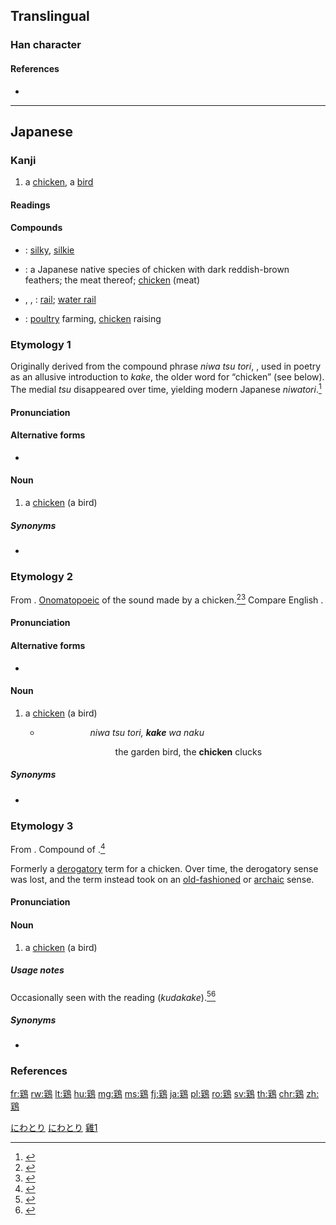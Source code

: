 {{character info/new}}
{{also|鷄|雞}}
==Translingual==
{{Han simplified forms|雞|鶏|鸡}}

===Han character===
{{Han char|rn=196|rad=鳥|as=08|sn=19|four=|canj=BOHAF|ids=⿰⿱爫夫鳥}}

====References====
* {{Han ref|kx=1494.101|dkj=47074|dj=2024.080|hdz=74641.141|uh=9D8F|ud=40335}}

----

==Japanese==

===Kanji===
{{ja-kanji|grade=c|rs=鳥08|style=s|kyu=鷄}}

# a [[chicken]], a [[bird]]

====Readings====
{{ja-readings
|goon=(''rare'') [[け]] (ke)
|kanon=[[けい]] (kei)
|kun=[[にわとり]] (niwatori), (''rare'') [[とり]] (tori)
}}

====Compounds====
{{der-top|Compounds}}
* {{ja-r|烏骨鶏|うこっけい}}: [[silky]], [[silkie]] {{gloss|breed of chicken}}
* {{ja-r|黄鶏|かしわ}}: a Japanese native species of chicken with dark reddish-brown feathers; the meat thereof; [[chicken]] (meat)
* {{ja-r|水鶏|くいな}}, {{ja-r|秧鶏|くいな}}, {{ja-r|水鶏|すいけい}}: [[rail]]; [[water rail]]
* {{ja-r|養鶏|ようけい}}: [[poultry]] farming, [[chicken]] raising
{{der-bottom}}

===Etymology 1===
{{ja-kanjitab|yomi=k|にわとり}}
Originally derived from the {{m|ja|枕詞|tr=makura kotoba||pillow word|pos=an [[epithet]] as a poetic device}} compound phrase ''niwa tsu tori'', {{compound|lang=ja|sort=にわとり|庭|tr1=niwa|t1=garden|つ|tr2=tsu|pos2=possessive particle, analogous to modern Japanese {{l|ja|の}}, ''no''|鳥|tr3=tori|t3=bird}}, used in {{etyl|ojp|ja|sort=にわとり}} poetry as an allusive introduction to ''kake'', the older word for “chicken” (see below). The medial ''tsu'' disappeared over time, yielding modern Japanese ''niwatori''.<ref name="KDJ">{{R:Kokugo Dai Jiten}}</ref>

====Pronunciation====
{{ja-pron|yomi=k|にわとり|acc=0|acc_ref=DJR}}

====Alternative forms====
* {{l|ja|雞}}

====Noun====
{{ja-noun|にわとり|ニワトリ|hhira=にはとり|kyu=鷄}}

# a [[chicken]] (a bird)

=====Synonyms=====
* {{ja-r|臼辺鳥|うすべどり}}

===Etymology 2===
{{ja-kanjitab|yomi=k|かけ}}
From {{etyl|ojp|ja|sort=かけ}}. [[onomatopoeia|Onomatopoeic]] of the sound made by a chicken.<ref name="KDJ">{{R:Kokugo Dai Jiten}}</ref><ref name="DJR">{{R:Daijirin}}</ref> Compare English {{m|en|cluck}}.

====Pronunciation====
{{ja-pron|yomi=k|かけ}}

====Alternative forms====
* {{l|ja|雞}}

====Noun====
{{ja-noun|かけ|kyu=鷄}}

# a [[chicken]] (a bird)
#* {{RQ:Kojiki|Kami tsu maki}}
#*: {{lang|ja|爾波都登理　'''迦祁'''波那久}}
#*: {{lang|ja|庭つ鳥　'''鶏'''は鳴く}}
#*:: {{lang|ja|にわつとり　'''かけ'''はなく}}
#*:: ''niwa tsu tori, '''kake''' wa naku''
#*::: the garden bird, the '''chicken''' clucks

=====Synonyms=====
* {{ja-r|臼辺鳥|うすべどり}}

===Etymology 3===
{{ja-kanjitab|yomi=k|くたかけ}}
From {{etyl|ojp|ja|sort=くたかけ}}. Compound of {{compound|lang=ja|sort=くたかけ|くた|tr1=kuta|pos1=root for numerous verbs, implying [[low-grade]], [[rotten]], [[stinky]]|かけ|tr2=kake|t2=chicken|pos2=see above}}.<ref name="KDJ">{{R:Kokugo Dai Jiten}}</ref>

Formerly a [[derogatory]] term for a chicken. Over time, the derogatory sense was lost, and the term instead took on an [[old-fashioned]] or [[archaic]] sense.

====Pronunciation====
{{ja-pron|yomi=k|くたかけ}}

====Noun====
{{ja-noun|くたかけ|kyu=鷄}}

# {{lb|ja|sort=くたかけ|archaic}} a [[chicken]] (a bird)

=====Usage notes=====
Occasionally seen with the reading {{lang|ja|くだかけ}} (''kudakake'').<ref name="KDJ">{{R:Kokugo Dai Jiten}}</ref><ref name="DJR">{{R:Daijirin}}</ref>

=====Synonyms=====
* {{ja-r|臼辺鳥|うすべどり}}

===References===
<references/>

[[Category:Japanese basic words|にわとり]]
[[Category:ja:Chickens|にわとり]]
[[Category:CJKV characters simplified differently in Japan and China|雞1]]

[[fr:鶏]]
[[rw:鶏]]
[[lt:鶏]]
[[hu:鶏]]
[[mg:鶏]]
[[ms:鶏]]
[[fj:鶏]]
[[ja:鶏]]
[[pl:鶏]]
[[ro:鶏]]
[[sv:鶏]]
[[th:鶏]]
[[chr:鶏]]
[[zh:鶏]]